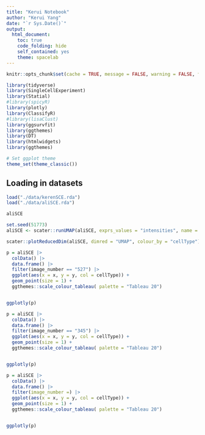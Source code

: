 ```yaml
---
title: "Kerui Notebook"
author: "Kerui Yang"
date: "`r Sys.Date()`"
output:
  html_document: 
    toc: true
    code_folding: hide
    self_contained: yes
    theme: spacelab
---
```


```r
knitr::opts_chunk$set(cache = TRUE, message = FALSE, warning = FALSE, fig.height = 7, fig.width = 9)

```

```r
library(tidyverse)
library(SingleCellExperiment)
library(Statial)
#library(spicyR)
library(plotly)
library(ClassifyR)
#library(lisaClust)
library(ggsurvfit)
library(ggthemes)
library(DT)
library(htmlwidgets)
library(ggthemes)

# Set ggplot theme
theme_set(theme_classic())

```

## Loading in datasets


```r
load("./data/kerenSCE.rda")
load("./data/aliSCE.rda")

aliSCE 
```


```r
set.seed(51773)
aliSCE <- scater::runUMAP(aliSCE, exprs_values = "intensities", name = "UMAP")

scater::plotReducedDim(aliSCE, dimred = "UMAP", colour_by = "cellType")
```
```r
p = aliSCE |> 
  colData() |> 
  data.frame() |>
  filter(image_number == "527") |> 
  ggplot(aes(x = x, y = y, col = cellType)) +
  geom_point(size = 1) +
  ggthemes::scale_colour_tableau( palette = "Tableau 20")


ggplotly(p)
```


```r
p = aliSCE |> 
  colData() |> 
  data.frame() |>
  filter(image_number == "345") |> 
  ggplot(aes(x = x, y = y, col = cellType)) +
  geom_point(size = 1) +
  ggthemes::scale_colour_tableau( palette = "Tableau 20")


ggplotly(p)

```

```r
p = aliSCE |> 
  colData() |> 
  data.frame() |>
  filter(image_number =) |> 
  ggplot(aes(x = x, y = y, col = cellType)) +
  geom_point(size = 1) +
  ggthemes::scale_colour_tableau( palette = "Tableau 20")


ggplotly(p)
```
```r


```

